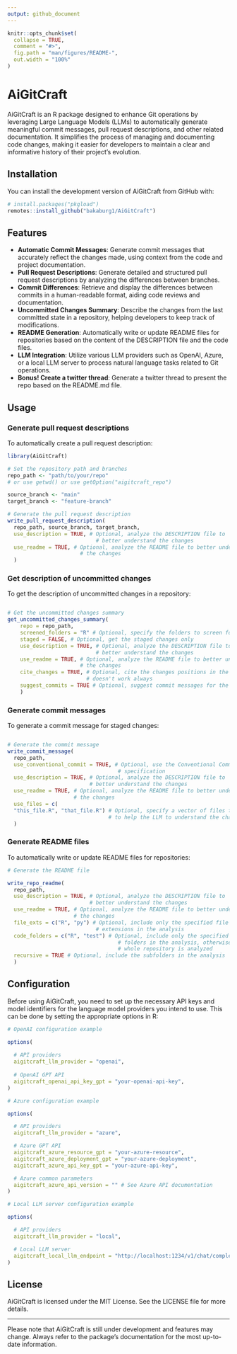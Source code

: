 ```yaml
---
output: github_document
---
```


<!-- README.md is generated from README.Rmd. Please edit that file -->

```r
knitr::opts_chunk$set(
  collapse = TRUE,
  comment = "#>",
  fig.path = "man/figures/README-",
  out.width = "100%"
)
```

# AiGitCraft

<!-- badges: start -->
<!-- badges: end -->

AiGitCraft is an R package designed to enhance Git operations by leveraging Large Language Models (LLMs) to automatically generate meaningful commit messages, pull request descriptions, and other related documentation. It simplifies the process of managing and documenting code changes, making it easier for developers to maintain a clear and informative history of their project's evolution.

## Installation

You can install the development version of AiGitCraft from GitHub with:

``` r
# install.packages("pkgload")
remotes::install_github("bakaburg1/AiGitCraft")
```

## Features

- **Automatic Commit Messages**: Generate commit messages that accurately reflect the changes made, using context from the code and project documentation.
- **Pull Request Descriptions**: Generate detailed and structured pull request descriptions by analyzing the differences between branches.
- **Commit Differences**: Retrieve and display the differences between commits in a human-readable format, aiding code reviews and documentation.
- **Uncommitted Changes Summary**: Describe the changes from the last committed state in a repository, helping developers to keep track of modifications.
- **README Generation**: Automatically write or update README files for repositories based on the content of the DESCRIPTION file and the code files.
- **LLM Integration**: Utilize various LLM providers such as OpenAI, Azure, or a local LLM server to process natural language tasks related to Git operations.
- **Bonus! Create a twitter thread**: Generate a twitter thread to present the repo based on the README.md file.


## Usage

### Generate pull request descriptions

To automatically create a pull request description:

```r
library(AiGitCraft)

# Set the repository path and branches
repo_path <- "path/to/your/repo"
# or use getwd() or use getOption("aigitcraft_repo")

source_branch <- "main"
target_branch <- "feature-branch"

# Generate the pull request description
write_pull_request_description(
  repo_path, source_branch, target_branch,
  use_description = TRUE, # Optional, analyze the DESCRIPTION file to
                            # better understand the changes
  use_readme = TRUE, # Optional, analyze the README file to better understand
                       # the changes
  )
```

### Get description of uncommitted changes

To get the description of uncommitted changes in a repository:

```r

# Get the uncommitted changes summary
get_uncommitted_changes_summary(
    repo = repo_path,
    screened_folders = "R" # Optional, specify the folders to screen for changes
    staged = FALSE, # Optional, get the staged changes only
    use_description = TRUE, # Optional, analyze the DESCRIPTION file to
                            # better understand the changes
    use_readme = TRUE, # Optional, analyze the README file to better understand
                       # the changes
    cite_changes = TRUE, # Optional, cite the changes positions in the summary.
                         # doesn't work always
    suggest_commits = TRUE # Optional, suggest commit messages for the changes
    )

```

### Generate commit messages

To generate a commit message for staged changes:

```r

# Generate the commit message
write_commit_message(
  repo_path,
  use_conventional_commit = TRUE, # Optional, use the Conventional Commits
                                   # specification
  use_description = TRUE, # Optional, analyze the DESCRIPTION file to
                          # better understand the changes
  use_readme = TRUE, # Optional, analyze the README file to better understand
                     # the changes
  use_files = c(
  "this_file.R", "that_file.R") # Optional, specify a vector of files to analyze
                                # to help the LLM to understand the changes
  )
```

### Generate README files

To automatically write or update README files for repositories:

```r
# Generate the README file

write_repo_readme(
  repo_path,
  use_description = TRUE, # Optional, analyze the DESCRIPTION file to
                          # better understand the changes
  use_readme = TRUE, # Optional, analyze the README file to better understand
                     # the changes
  file_exts = c("R", "py") # Optional, include only the specified file
                            # extensions in the analysis
  code_folders = c("R", "test") # Optional, include only the specified
                                   # folders in the analysis, otherwise the
                                   # whole repository is analyzed
  recursive = TRUE # Optional, include the subfolders in the analysis
  )
```

## Configuration

Before using AiGitCraft, you need to set up the necessary API keys and model
identifiers for the language model providers you intend to use. This can be done
by setting the appropriate options in R:

```r
# OpenAI configuration example

options(
  
  # API providers
  aigitcraft_llm_provider = "openai",
  
  # OpenAI GPT API
  aigitcraft_openai_api_key_gpt = "your-openai-api-key",
)

# Azure configuration example

options(

  # API providers
  aigitcraft_llm_provider = "azure",

  # Azure GPT API
  aigitcraft_azure_resource_gpt = "your-azure-resource",
  aigitcraft_azure_deployment_gpt = "your-azure-deployment",
  aigitcraft_azure_api_key_gpt = "your-azure-api-key",

  # Azure common parameters
  aigitcraft_azure_api_version = "" # See Azure API documentation
)

# Local LLM server configuration example

options(

  # API providers
  aigitcraft_llm_provider = "local",

  # Local LLM server
  aigitcraft_local_llm_endpoint = "http://localhost:1234/v1/chat/completions"
)

```

## License

AiGitCraft is licensed under the MIT License. See the LICENSE file for more
details.

---

Please note that AiGitCraft is still under development and features may change.
Always refer to the package's documentation for the most up-to-date information.

